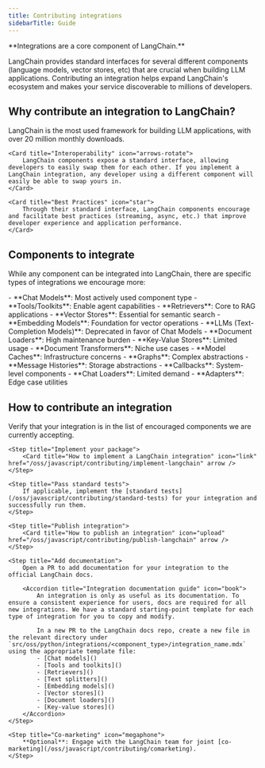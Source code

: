 ```yaml
---
title: Contributing integrations
sidebarTitle: Guide
---
```


<Icon icon="plug-circle-plus" size={32} />
**Integrations are a core component of LangChain.**

LangChain provides standard interfaces for several different components (language models, vector stores, etc) that are crucial when building LLM applications. Contributing an integration helps expand LangChain's ecosystem and makes your service discoverable to millions of developers.

## Why contribute an integration to LangChain?

<CardGroup cols={3}>
    <Card title="Discoverability" icon="magnifying-glass">
        LangChain is the most used framework for building LLM applications, with over 20 million monthly downloads.
    </Card>

    <Card title="Interoperability" icon="arrows-rotate">
        LangChain components expose a standard interface, allowing developers to easily swap them for each other. If you implement a LangChain integration, any developer using a different component will easily be able to swap yours in.
    </Card>

    <Card title="Best Practices" icon="star">
        Through their standard interface, LangChain components encourage and facilitate best practices (streaming, async, etc.) that improve developer experience and application performance.
    </Card>
</CardGroup>

## Components to integrate

While any component can be integrated into LangChain, there are specific types of integrations we encourage more:

<Tabs>
    <Tab title="Integrate these ✅">
        - **Chat Models**: Most actively used component type
        - **Tools/Toolkits**: Enable agent capabilities
        - **Retrievers**: Core to RAG applications
        - **Vector Stores**: Essential for semantic search
        - **Embedding Models**: Foundation for vector operations
    </Tab>
    <Tab title="Not these ❌">
        - **LLMs (Text-Completion Models)**: Deprecated in favor of Chat Models
        - **Document Loaders**: High maintenance burden
        - **Key-Value Stores**: Limited usage
        - **Document Transformers**: Niche use cases
        - **Model Caches**: Infrastructure concerns
        - **Graphs**: Complex abstractions
        - **Message Histories**: Storage abstractions
        - **Callbacks**: System-level components
        - **Chat Loaders**: Limited demand
        - **Adapters**: Edge case utilities
    </Tab>
</Tabs>

## How to contribute an integration

<Steps>
    <Step title="Confirm eligibility">
        Verify that your integration is in the list of encouraged components we are currently accepting.
    </Step>

    <Step title="Implement your package">
        <Card title="How to implement a LangChain integration" icon="link" href="/oss/javascript/contributing/implement-langchain" arrow />
    </Step>

    <Step title="Pass standard tests">
        If applicable, implement the [standard tests](/oss/javascript/contributing/standard-tests) for your integration and successfully run them.
    </Step>

    <Step title="Publish integration">
        <Card title="How to publish an integration" icon="upload" href="/oss/javascript/contributing/publish-langchain" arrow />
    </Step>

    <Step title="Add documentation">
        Open a PR to add documentation for your integration to the official LangChain docs.

        <Accordion title="Integration documentation guide" icon="book">
            An integration is only as useful as its documentation. To ensure a consistent experience for users, docs are required for all new integrations. We have a standard starting-point template for each type of integration for you to copy and modify.

            In a new PR to the LangChain docs repo, create a new file in the relevant directory under `src/oss/python/integrations/<component_type>/integration_name.mdx` using the appropriate template file:
            - [Chat models]()
            - [Tools and toolkits]()
            - [Retrievers]()
            - [Text splitters]()
            - [Embedding models]()
            - [Vector stores]()
            - [Document loaders]()
            - [Key-value stores]()
        </Accordion>
    </Step>

    <Step title="Co-marketing" icon="megaphone">
        **Optional**: Engage with the LangChain team for joint [co-marketing](/oss/javascript/contributing/comarketing).
    </Step>
</Steps>


